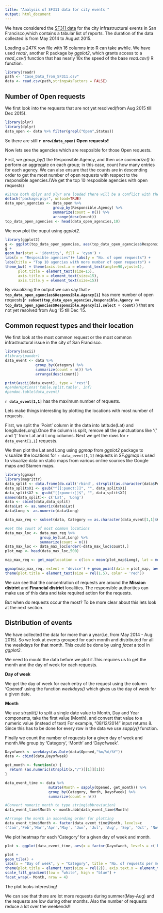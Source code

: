 ```yaml
---
title: "Analysis of SF311 data for city events "
output: html_document
---
```


We have considered the [SF311 data](https://data.sfgov.org/City-Infrastructure/Case-Data-from-San-Francisco-311-SF311-/vw6y-z8j6) for the city infrastructural events in San Francisco,which contains a tabular list of reports. The duration of the data collected is from May 2014 to August 2015.

Loading a 247K row file with 16 columns into R can take awhile. We have used *readr*, another R package by *ggplot2*, which grants access to a *read_csv()* function that has nearly 10x the speed of the base *read.csv()* R function.


```r
library(readr)
path <- "Case_Data_from_SF311.csv"
data <- read.csv(path,stringsAsFactors = FALSE)
```

## Number of Open requests

We first look into the requests that are not yet resolved(from Aug 2015 till Dec 2015).

```r
library(plyr)
library(dplyr) 
data_open <- data %>% filter(grepl("Open",Status))
```

So there are still **`r nrow(data_open)` Open requests**!!

Now lets see the agencies which are resposible for those Open requests.

First, we *group_by()* the Responsible.Agency, and then use *summarize()* to perform an aggregate on each group; in this case, count how many entries for each agency.  We can also ensure that the counts are in descending order to get the most number of open requests with respect to the responsible agencies.(We get the top 10 resposible agencies with open requests)

```r
#Since both dplyr and plyr are loaded there will be a conflict with the summarize command
detach("package:plyr", unload=TRUE)
data_open_agencies <- data_open %>% 
                      group_by(Responsible.Agency) %>% 
                      summarize(count = n()) %>% 
                      arrange(desc(count))
top_data_open_agencies <- head(data_open_agencies,10)
```

We now plot the ouput using *ggplot2*.

```r
library(ggplot2)
g <- ggplot(top_data_open_agencies, aes(top_data_open_agencies$Responsible.Agency, top_data_open_agencies$count))
g + 
geom_bar(stat = 'identity', fill = 'cyan') + 
labs(x = "Resposible agencies")+ labs(y = "No. of open requests") + 
labs(title = "Top 10 agencies with more number of open requests") + 
theme_bw() + theme(axis.text.x = element_text(angle=90,vjust=1),
      plot.title = element_text(size=15),
      axis.title.x = element_text(size=15),
      axis.title.y = element_text(size=15))
```

By visualizing the output we can say that **`r top_data_open_agencies$Responsible.Agency[1]`** has more number of open requests**(`r subset(top_data_open_agencies,Responsible.Agency == top_data_open_agencies$Responsible.Agency[1],select = count)` )** that are not yet resolved from Aug '15 till Dec '15.


## Common request types and their location


We first look at the most common request or the most common infrastructural issue in the city of San Francisco.

```r
library(ascii)
#library(pander)
data_event <- data %>%
              group_by(Category) %>% 
              summarize(count = n()) %>% 
              arrange(desc(count))

print(ascii(data_event), type = 'rest')
#panderOptions('table.split.table', Inf)
#pandoc.table(data_event)

```

**`r data_event[1,1]`** has the maximum number of requests.

Lets make things interesting by plotting the locations with most number of requests.

First, we split the 'Point' column in the data into latitude(Lat) and longitude(Long).Once the column is split, remove all the punctuations like '(' and ')' from Lat and Long columns.
Next we get the rows for `r data_event[1,1]` requests.

We then plot the Lat and Long using *ggmap* from *ggplot2* package to visualize the locations for `r data_event[1,1]` requests in SF.*ggmap* is used to visualize data on static maps from various online sources like Google maps and Stamen maps.


```r
library(ggmap)
library(magrittr)
data_split <- data.frame(do.call('rbind', strsplit(as.character(data$Point),',',fixed=TRUE)))
data_split$X1 <- gsub("^[[:punct:]]", "", data_split$X1)
data_split$X2 <- gsub("[[:punct:]]$", "", data_split$X2)
names(data_split)<- c('Lat', 'Long')
data <- cbind(data,data_split)
data$Lat <- as.numeric(data$Lat)
data$Long <- as.numeric(data$Long)

data_max_req <- subset(data, Category == as.character(data_event[1,1]$Category))

#Get the count of most common locations
data_max_loc <- data_max_req %>%
                group_by(Lat,Long) %>%
                summarize(count = n())
data_max_loc <- data_max_loc[order(-data_max_loc$count),]
plot_map <- head(data_max_loc,500)

map_max_req <- get_map(location = c(lon = mean(plot_map$Long), lat = mean(plot_map$Lat)), zoom = 13, maptype = "roadmap", scale = 2)

ggmap(map_max_req, extent = 'device') + geom_point(data = plot_map, aes(x = Long, y = Lat, fill = "red", alpha = 0.8), size = 2, shape = 21) + guides(fill=FALSE, alpha=FALSE, size=FALSE) + ggtitle("Locations in SF with most number of requests")+
theme(plot.title = element_text(size = rel(1.5), color = 'red'))

```

We can see that the concentration of requests are around the **Mission district** and **Financial district** localities. The responsible authorities can make use of this data and take required action for the requests.

But when do requests occur the most? To be more clear about this lets look at the next section.

## Distribution of events


We have collected the data for more than a year(i.e, from May 2014 - Aug 2015). So we look at events grouped for each month and distributed for all the weekdays for that month. This could be done by using *facet* a tool in *ggplot2*.

We need to mould the data before we plot it.This requires us to get the month and the day of week for each requests.

**Day of week**

We get the day of week for each entry of the request using the column 'Opened' using the function *weekdays()* which gives us the day of week for a given date. 

**Month**

We use *strsplit()* to split a single date value to Month, Day and Year components, take the first value (Month), and convert that value to a numeric value (instead of text) For example, "08/12/2014" input returns 8. Since this has to be done for every row in the data we use *sapply()* function.

Finally we count the number of requests for a given day of week and month.We group by 'Category', 'Month' and 'Dayofweek'.


```r
Dayofweek <- weekdays(as.Date(data$Opened,"%m/%d/%Y"))
data <- cbind(data,Dayofweek)

get_month <- function(x) {
  return (as.numeric(strsplit(x,"/")[[1]][1]))
}

data_event_time <- data %>%
                    mutate(Month = sapply(Opened, get_month)) %>%
                    group_by(Category, Month, Dayofweek) %>%
                    summarize(count = n())

#Convert numeric month to type string(abbreviation)
data_event_time$Month <- month.abb[data_event_time$Month]

#Arrange the month in ascending order for plotting
data_event_time$Month <- factor(data_event_time$Month, levels=c
('Jan','Feb','Mar','Apr','May', 'Jun', 'Jul', 'Aug', 'Sep', 'Oct', 'Nov', 'Dec'))
```

We plot heatmap for each 'Category' for a given day of week and month.


```r

plot <- ggplot(data_event_time, aes(x = factor(Dayofweek, levels = c('Monday','Tuesday', 'Wednesday', 'Thursday', 'Friday','Saturday', 'Sunday')), y = Category, fill = count)) 

plot + 
geom_tile() + 
labs(x = "Day of week", y = "Category", title = "No. of requests per month") +
theme(plot.title = element_text(size = rel(2)), axis.text.x = element_text(angle=90, vjust = 0.6, size = 8), axis.title.x = element_text(size = rel(1.5)), axis.title.y = element_text(size = rel(1.5))) +
scale_fill_gradient(low = "white", high = "blue") + 
facet_wrap(~ Month, nrow = 4)
```


The plot looks interesting!

We can see that there are lot more requests during summer(May-Aug) and the requests are low during other months.
Also the number of requests reduce a lot over the weekends!!


